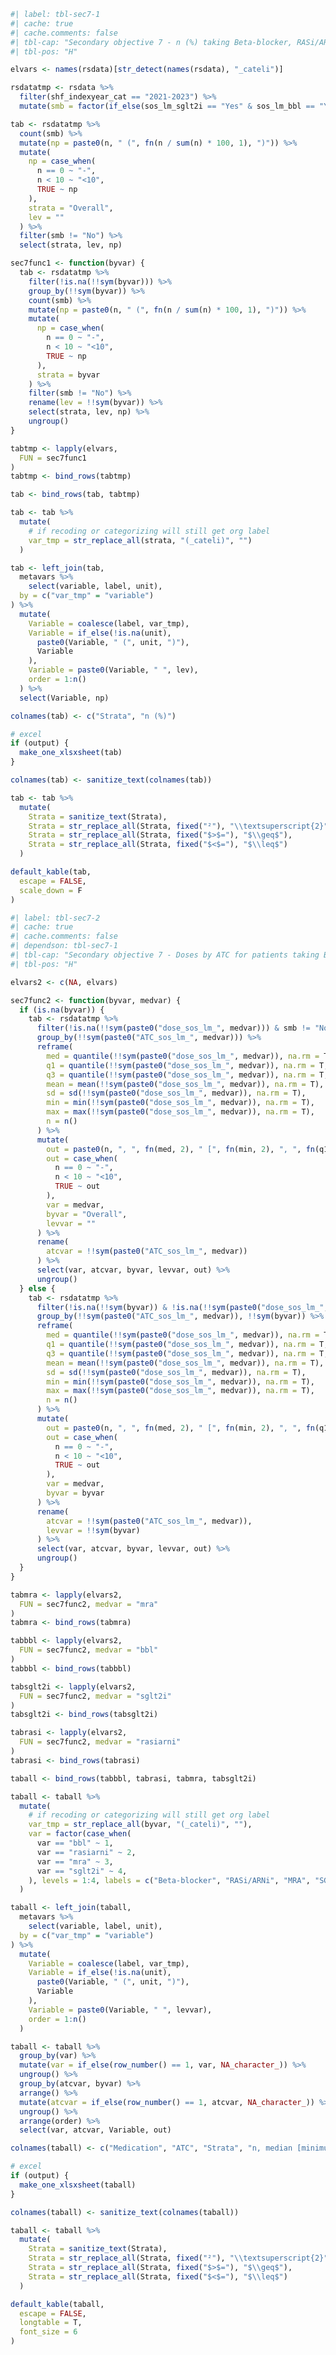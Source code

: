 
```r
#| label: tbl-sec7-1
#| cache: true
#| cache.comments: false
#| tbl-cap: "Secondary objective 7 - n (%) taking Beta-blocker, RASi/ARNi, MRA and SGLT2i 2021-2023"
#| tbl-pos: "H"

elvars <- names(rsdata)[str_detect(names(rsdata), "_cateli")]

rsdatatmp <- rsdata %>%
  filter(shf_indexyear_cat == "2021-2023") %>%
  mutate(smb = factor(if_else(sos_lm_sglt2i == "Yes" & sos_lm_bbl == "Yes" & sos_lm_mra == "Yes" & sos_lm_rasiarni == "Yes", 1, 0), levels = 0:1, labels = c("No", "Beta-blocker + RASi/ARNi + MRA + SGLT2i")))

tab <- rsdatatmp %>%
  count(smb) %>%
  mutate(np = paste0(n, " (", fn(n / sum(n) * 100, 1), ")")) %>%
  mutate(
    np = case_when(
      n == 0 ~ "-",
      n < 10 ~ "<10",
      TRUE ~ np
    ),
    strata = "Overall",
    lev = ""
  ) %>%
  filter(smb != "No") %>%
  select(strata, lev, np)

sec7func1 <- function(byvar) {
  tab <- rsdatatmp %>%
    filter(!is.na(!!sym(byvar))) %>%
    group_by(!!sym(byvar)) %>%
    count(smb) %>%
    mutate(np = paste0(n, " (", fn(n / sum(n) * 100, 1), ")")) %>%
    mutate(
      np = case_when(
        n == 0 ~ "-",
        n < 10 ~ "<10",
        TRUE ~ np
      ),
      strata = byvar
    ) %>%
    filter(smb != "No") %>%
    rename(lev = !!sym(byvar)) %>%
    select(strata, lev, np) %>%
    ungroup()
}

tabtmp <- lapply(elvars,
  FUN = sec7func1
)
tabtmp <- bind_rows(tabtmp)

tab <- bind_rows(tab, tabtmp)

tab <- tab %>%
  mutate(
    # if recoding or categorizing will still get org label
    var_tmp = str_replace_all(strata, "(_cateli)", "")
  )

tab <- left_join(tab,
  metavars %>%
    select(variable, label, unit),
  by = c("var_tmp" = "variable")
) %>%
  mutate(
    Variable = coalesce(label, var_tmp),
    Variable = if_else(!is.na(unit),
      paste0(Variable, " (", unit, ")"),
      Variable
    ),
    Variable = paste0(Variable, " ", lev),
    order = 1:n()
  ) %>%
  select(Variable, np)

colnames(tab) <- c("Strata", "n (%)")

# excel
if (output) {
  make_one_xlsxsheet(tab)
}

colnames(tab) <- sanitize_text(colnames(tab))

tab <- tab %>%
  mutate(
    Strata = sanitize_text(Strata),
    Strata = str_replace_all(Strata, fixed("²"), "\\textsuperscript{2}"),
    Strata = str_replace_all(Strata, fixed("$>$="), "$\\geq$"),
    Strata = str_replace_all(Strata, fixed("$<$="), "$\\leq$")
  )

default_kable(tab,
  escape = FALSE,
  scale_down = F
)
```

```r
#| label: tbl-sec7-2
#| cache: true
#| cache.comments: false
#| dependson: tbl-sec7-1
#| tbl-cap: "Secondary objective 7 - Doses by ATC for patients taking Beta-blocker, RASi/ARNi, MRA and SGLT2i 2021-2023"
#| tbl-pos: "H"

elvars2 <- c(NA, elvars)

sec7func2 <- function(byvar, medvar) {
  if (is.na(byvar)) {
    tab <- rsdatatmp %>%
      filter(!is.na(!!sym(paste0("dose_sos_lm_", medvar))) & smb != "No") %>%
      group_by(!!sym(paste0("ATC_sos_lm_", medvar))) %>%
      reframe(
        med = quantile(!!sym(paste0("dose_sos_lm_", medvar)), na.rm = T, probs = c(0.5)),
        q1 = quantile(!!sym(paste0("dose_sos_lm_", medvar)), na.rm = T, probs = c(0.25)),
        q3 = quantile(!!sym(paste0("dose_sos_lm_", medvar)), na.rm = T, probs = c(0.75)),
        mean = mean(!!sym(paste0("dose_sos_lm_", medvar)), na.rm = T),
        sd = sd(!!sym(paste0("dose_sos_lm_", medvar)), na.rm = T),
        min = min(!!sym(paste0("dose_sos_lm_", medvar)), na.rm = T),
        max = max(!!sym(paste0("dose_sos_lm_", medvar)), na.rm = T),
        n = n()
      ) %>%
      mutate(
        out = paste0(n, ", ", fn(med, 2), " [", fn(min, 2), ", ", fn(q1, 2), ", ", fn(q3, 2), ", ", fn(max, 2), "], ", fn(mean, 2), " (", fn(sd, 2), ")"),
        out = case_when(
          n == 0 ~ "-",
          n < 10 ~ "<10",
          TRUE ~ out
        ),
        var = medvar,
        byvar = "Overall",
        levvar = ""
      ) %>%
      rename(
        atcvar = !!sym(paste0("ATC_sos_lm_", medvar))
      ) %>%
      select(var, atcvar, byvar, levvar, out) %>%
      ungroup()
  } else {
    tab <- rsdatatmp %>%
      filter(!is.na(!!sym(byvar)) & !is.na(!!sym(paste0("dose_sos_lm_", medvar))) & smb != "No") %>%
      group_by(!!sym(paste0("ATC_sos_lm_", medvar)), !!sym(byvar)) %>%
      reframe(
        med = quantile(!!sym(paste0("dose_sos_lm_", medvar)), na.rm = T, probs = c(0.5)),
        q1 = quantile(!!sym(paste0("dose_sos_lm_", medvar)), na.rm = T, probs = c(0.25)),
        q3 = quantile(!!sym(paste0("dose_sos_lm_", medvar)), na.rm = T, probs = c(0.75)),
        mean = mean(!!sym(paste0("dose_sos_lm_", medvar)), na.rm = T),
        sd = sd(!!sym(paste0("dose_sos_lm_", medvar)), na.rm = T),
        min = min(!!sym(paste0("dose_sos_lm_", medvar)), na.rm = T),
        max = max(!!sym(paste0("dose_sos_lm_", medvar)), na.rm = T),
        n = n()
      ) %>%
      mutate(
        out = paste0(n, ", ", fn(med, 2), " [", fn(min, 2), ", ", fn(q1, 2), ", ", fn(q3, 2), ", ", fn(max, 2), "], ", fn(mean, 2), " (", fn(sd, 2), ")"),
        out = case_when(
          n == 0 ~ "-",
          n < 10 ~ "<10",
          TRUE ~ out
        ),
        var = medvar,
        byvar = byvar
      ) %>%
      rename(
        atcvar = !!sym(paste0("ATC_sos_lm_", medvar)),
        levvar = !!sym(byvar)
      ) %>%
      select(var, atcvar, byvar, levvar, out) %>%
      ungroup()
  }
}

tabmra <- lapply(elvars2,
  FUN = sec7func2, medvar = "mra"
)
tabmra <- bind_rows(tabmra)

tabbbl <- lapply(elvars2,
  FUN = sec7func2, medvar = "bbl"
)
tabbbl <- bind_rows(tabbbl)

tabsglt2i <- lapply(elvars2,
  FUN = sec7func2, medvar = "sglt2i"
)
tabsglt2i <- bind_rows(tabsglt2i)

tabrasi <- lapply(elvars2,
  FUN = sec7func2, medvar = "rasiarni"
)
tabrasi <- bind_rows(tabrasi)

taball <- bind_rows(tabbbl, tabrasi, tabmra, tabsglt2i)

taball <- taball %>%
  mutate(
    # if recoding or categorizing will still get org label
    var_tmp = str_replace_all(byvar, "(_cateli)", ""),
    var = factor(case_when(
      var == "bbl" ~ 1,
      var == "rasiarni" ~ 2,
      var == "mra" ~ 3,
      var == "sglt2i" ~ 4,
    ), levels = 1:4, labels = c("Beta-blocker", "RASi/ARNi", "MRA", "SGLT2i"))
  )

taball <- left_join(taball,
  metavars %>%
    select(variable, label, unit),
  by = c("var_tmp" = "variable")
) %>%
  mutate(
    Variable = coalesce(label, var_tmp),
    Variable = if_else(!is.na(unit),
      paste0(Variable, " (", unit, ")"),
      Variable
    ),
    Variable = paste0(Variable, " ", levvar),
    order = 1:n()
  )

taball <- taball %>%
  group_by(var) %>%
  mutate(var = if_else(row_number() == 1, var, NA_character_)) %>%
  ungroup() %>%
  group_by(atcvar, byvar) %>%
  arrange() %>%
  mutate(atcvar = if_else(row_number() == 1, atcvar, NA_character_)) %>%
  ungroup() %>%
  arrange(order) %>%
  select(var, atcvar, Variable, out)

colnames(taball) <- c("Medication", "ATC", "Strata", "n, median [minimum, q1, q3, maximum], mean (standard deviation)")

# excel
if (output) {
  make_one_xlsxsheet(taball)
}

colnames(taball) <- sanitize_text(colnames(taball))

taball <- taball %>%
  mutate(
    Strata = sanitize_text(Strata),
    Strata = str_replace_all(Strata, fixed("²"), "\\textsuperscript{2}"),
    Strata = str_replace_all(Strata, fixed("$>$="), "$\\geq$"),
    Strata = str_replace_all(Strata, fixed("$<$="), "$\\leq$")
  )

default_kable(taball,
  escape = FALSE,
  longtable = T,
  font_size = 6
)
```
